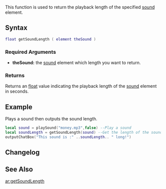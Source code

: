  
{{Client function}}
This function is used to return the playback length of the specified [[/sound.md|sound]] element.
{{New feature/item|3.0132|1.3.2||
If the element is a player, this function will use the players voice.
}}
==Syntax== 
<syntaxhighlight lang="lua">float getSoundLength ( element theSound )</syntaxhighlight> 
{{OOP||[[/sound.md|sound]]:getLength|length}}
===Required Arguments=== 
*'''theSound:''' the [[/sound.md|sound]] element which length you want to return.

===Returns===
Returns an [[/float.md|float]] value indicating the playback length of the [[/sound.md|sound]] element in seconds.

==Example== 
Plays a sound then outputs the sound length.
<syntaxhighlight lang="lua">
local sound = playSound("money.mp3",false) --Play a sound
local soundLength = getSoundLength(sound) --Get the length of the sound
outputChatBox("This sound is :" ..soundLength.. " long!")
</syntaxhighlight>

==Changelog==
{{ChangelogHeader}}
{{ChangelogItem|1.3.2|Added player element to use a players voice}}

==See Also==
{{Client_audio_functions}}

[[/ar:getSoundLength.md|ar:getSoundLength]]